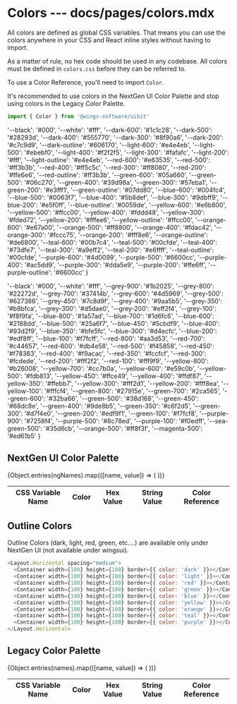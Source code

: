 
# Colors --- docs/pages/colors.mdx

All colors are defined as global CSS variables. That means you can use the colors anywhere in your CSS and React inline styles without having to import.

As a matter of rule, no hex code should be used in any codebase. All colors must be defined in `colors.css` before they can be referred to.

To use a Color Reference, you'll need to import `Color`.

It's recommended to use colors in the NextGen UI Color Palette and stop using colors in the Legacy Color Palette.

```js
import { Color } from '@wings-software/uikit'
```

  '--black': '#000',
  '--white': '#fff',
  '--dark-600': '#1c1c28',
  '--dark-500': '#28293d',
  '--dark-400': '#555770',
  '--dark-300': '#8f90a6',
  '--dark-200': '#c7c9d9',
  '--dark-outline': '#606170',
  '--light-600': '#e4e4eb',
  '--light-500': '#ebebf0',
  '--light-400': '#f2f2f5',
  '--light-300': '#fafafc',
  '--light-200': '#fff',
  '--light-outline': '#e4e4eb',
  '--red-600': '#e63535',
  '--red-500': '#ff3b3b',
  '--red-400': '#ff5c5c',
  '--red-300': '#ff8080',
  '--red-200': '#ffe6e6',
  '--red-outline': '#ff3b3b',
  '--green-600': '#05a660',
  '--green-500': '#06c270',
  '--green-400': '#39d98a',
  '--green-300': '#57eba1',
  '--green-200': '#e3fff1',
  '--green-outline': '#07dd80',
  '--blue-600': '#004fc4',
  '--blue-500': '#0063f7',
  '--blue-400': '#5b8def',
  '--blue-300': '#9dbff9',
  '--blue-200': '#e5f0ff',
  '--blue-outline': '#0059de',
  '--yellow-600': '#e6b800',
  '--yellow-500': '#ffcc00',
  '--yellow-400': '#fddd48',
  '--yellow-300': '#fded72',
  '--yellow-200': '#fffee6',
  '--yellow-outline': '#ffcc00',
  '--orange-600': '#e67a00',
  '--orange-500': '#ff8800',
  '--orange-400': '#fdac42',
  '--orange-300': '#fccc75',
  '--orange-200': '#fff8e6',
  '--orange-outline': '#de6800',
  '--teal-600': '#00b7c4',
  '--teal-500': '#00cfde',
  '--teal-400': '#73dfe7',
  '--teal-300': '#a9eff2',
  '--teal-200': '#e6ffff',
  '--teal-outline': '#00cfde',
  '--purple-600': '#4d0099',
  '--purple-500': '#6600cc',
  '--purple-400': '#ac5dd9',
  '--purple-300': '#dda5e9',
  '--purple-200': '#ffe6ff',
  '--purple-outline': '#6600cc'
}

  '--black': '#000',
  '--white': '#fff',
  '--grey-900': '#1b2025',
  '--grey-800': '#22272d',
  '--grey-700': '#37414b',
  '--grey-600': '#4d5969',
  '--grey-500': '#627386',
  '--grey-450': '#7c8d9f',
  '--grey-400': '#9aa5b5',
  '--grey-350': '#b8bfca',
  '--grey-300': '#d5dae0',
  '--grey-200': '#eff2f4',
  '--grey-100': '#f8f9fa',
  '--blue-800': '#1a57ad',
  '--blue-700': '#1d6fc6',
  '--blue-600': '#2188dd',
  '--blue-500': '#25a6f7',
  '--blue-450': '#5cbdf9',
  '--blue-400': '#93d2f9',
  '--blue-350': '#bfe5fc',
  '--blue-300': '#d4ecfc',
  '--blue-200': '#edf8ff',
  '--blue-100': '#f7fcff',
  '--red-800': '#aa3d53',
  '--red-700': '#c44657',
  '--red-600': '#db4e58',
  '--red-500': '#f45858',
  '--red-450': '#f78383',
  '--red-400': '#f9acac',
  '--red-350': '#fccfcf',
  '--red-300': '#fcdede',
  '--red-200': '#fff2f2',
  '--red-100': '#fff9f9',
  '--yellow-800': '#b26008',
  '--yellow-700': '#cc7b0a',
  '--yellow-600': '#e59c0b',
  '--yellow-500': '#fdb813',
  '--yellow-450': '#ffce49',
  '--yellow-400': '#ffdf87',
  '--yellow-350': '#ffebb7',
  '--yellow-300': '#fff2d1',
  '--yellow-200': '#fff8ea',
  '--yellow-100': '#fffcf4',
  '--green-800': '#27915e',
  '--green-700': '#2ca565',
  '--green-600': '#32ba66',
  '--green-500': '#38d168',
  '--green-450': '#68dc8e',
  '--green-400': '#9de8b5',
  '--green-350': '#c6f2d5',
  '--green-300': '#d7f4e0',
  '--green-200': '#edf9f1',
  '--green-100': '#f7fcf8',
  '--purple-900': '#7258f4',
  '--purple-500': '#8c78ed',
  '--purple-100': '#f0edff',
  '--sea-green-500': '#35d6cb',
  '--orange-500': '#ff8f3f',
  '--magenta-500': '#ed61b5'
}

## NextGen UI Color Palette

<table className="bp3-html-table bp3-html-table-bordered bp3-html-table-striped">
  <thead>
    <tr>
      <th>CSS Variable Name</th>
      <th>Color</th>
      <th>Hex Value</th>
      <th>String Value</th>
      <th>Color Reference</th>
    </tr>
  </thead>
  <tbody>
    {Object.entries(ngNames).map(([name, value]) => (
      <ColorRow name={name} value={value} key={name + value} />
    ))}
  </tbody>
</table>

## Outline Colors

Outline Colors (dark, light, red, green, etc....) are available only under NextGen UI (not available under wingsui).

```js live=true
<Layout.Horizontal spacing="medium">
  <Container width={100} height={100} border={{ color: 'dark' }}></Container>
  <Container width={100} height={100} border={{ color: 'light' }}></Container>
  <Container width={100} height={100} border={{ color: 'red' }}></Container>
  <Container width={100} height={100} border={{ color: 'green' }}></Container>
  <Container width={100} height={100} border={{ color: 'blue' }}></Container>
  <Container width={100} height={100} border={{ color: 'yellow' }}></Container>
  <Container width={100} height={100} border={{ color: 'orange' }}></Container>
  <Container width={100} height={100} border={{ color: 'teal' }}></Container>
  <Container width={100} height={100} border={{ color: 'purple' }}></Container>
</Layout.Horizontal>
```

## Legacy Color Palette

<table className="bp3-html-table bp3-html-table-bordered bp3-html-table-striped">
  <thead>
    <tr>
      <th>CSS Variable Name</th>
      <th>Color</th>
      <th>Hex Value</th>
      <th>String Value</th>
      <th>Color Reference</th>
    </tr>
  </thead>
  <tbody>
    {Object.entries(names).map(([name, value]) => (
      <ColorRow name={name} value={value} key={name + value} />
    ))}
  </tbody>
</table>
